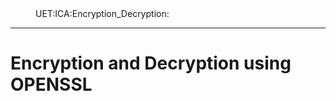 :UET:ICA:Encryption_Decryption:
----
= Encryption and Decryption using OPENSSL =

{{local:./img/encryption_decryption.png}}

